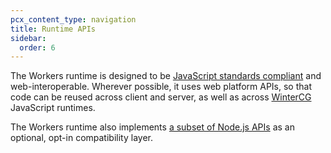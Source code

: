 ```yaml
---
pcx_content_type: navigation
title: Runtime APIs
sidebar:
  order: 6
---
```



The Workers runtime is designed to be [JavaScript standards compliant](https://ecma-international.org/publications-and-standards/standards/ecma-262/) and web-interoperable. Wherever possible, it uses web platform APIs, so that code can be reused across client and server, as well as across [WinterCG](https://wintercg.org/) JavaScript runtimes.

The Workers runtime also implements [a subset of Node.js APIs](/workers/runtime-apis/nodejs/) as an optional, opt-in compatibility layer.

<DirectoryListing />

